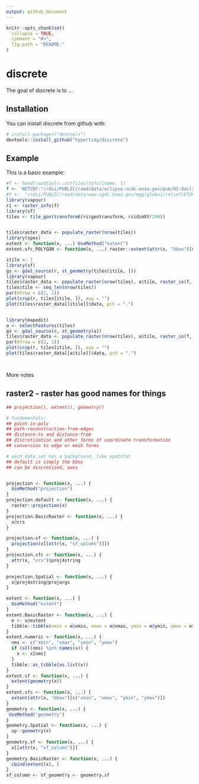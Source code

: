 ```yaml
---
output: github_document
---
```


<!-- README.md is generated from README.Rmd. Please edit that file -->

```r
knitr::opts_chunk$set(
  collapse = TRUE,
  comment = "#>",
  fig.path = "README-"
)
```

# discrete

The goal of discrete is to ...

## Installation

You can install discrete from github with:

```r
# install.packages("devtools")
devtools::install_github("hypertidy/discrete")
```




## Example

This is a basic example:

```r
#f <- head(raadtools::sstfiles()$fullname, 1)
f <- 'NETCDF:"/rdsi/PUBLIC/raad/data/eclipse.ncdc.noaa.gov/pub/OI-daily-v2/NetCDF/1981/AVHRR/avhrr-only-v2.19810901.nc":sst'
#f <-  "/rdsi/PUBLIC/raad/data/www.ngdc.noaa.gov/mgg/global/relief/ETOPO2/ETOPO2v2-2006/ETOPO2v2c/netCDF/ETOPO2v2c_f4.nc"
library(vapour)
ri <- raster_info(f)
library(sf)
tiles <- tile_gon(transform6(ri$geotransform, ri$dimXY/240))


tiles$raster_data <- populate_raster(nrow(tiles))
library(spex)
extent <- function(x, ...) UseMethod("extent")
extent.sfc_POLYGON <- function(x, ...) raster::extent(attr(x, "bbox")[c("xmin", "xmax", "ymin", "ymax")])

itile <- 1
library(sf)
gs <- gdal_source(r, st_geometry(tiles[itile, ]))
library(vapour)
tiles$raster_data <- populate_raster(nrow(tiles), a$tile, raster_io(f, c(gs, c(diff(gs[c(1, 3)])+1, diff(gs[c(2, 3)])+1))))
tiles$tile <- seq_len(nrow(tiles))
par(mfrow = c(2, 1))
plot(crop(r, tiles[itile, ]), asp = "")
plot(tiles$raster_data[[itile]]$data, pch = ".")


library(mapedit)
a <- selectFeatures(tiles)
gs <- gdal_source(r, st_geometry(a))
tiles$raster_data <- populate_raster(nrow(tiles), a$tile, raster_io(f, c(gs, c(diff(gs[c(1, 3)])+1, diff(gs[c(2, 3)])+1))))
par(mfrow = c(2, 1))
plot(crop(r, tiles[itile, ]), asp = "")
plot(tiles$raster_data[[a$tile]]$data, pch = ".")




```


More notes

## raster2 - raster has good names for things

```R
## projection(), extent(), geometry() 

# fundamentals: 
## point-in-poly
## path-reconstruction-from-edges
## distance-to and distance-from
## discretization and other forms of coordinate transformation
## conversion to edge or mesh forms

# each data set has a background, like spatstat
## default is simply the bbox
## can be discretized, axes


projection <- function(x, ...) {
  UseMethod("projection")
}
projection.default <- function(x, ...) {
  raster::projection(x)
}
projection.BasicRaster <- function(x, ...) {
  x@crs
}

projection.sf <- function(x, ...) {
  projection(x[[attr(x, "sf_column")]])
}
projection.sfc <- function(x, ...) {
  attr(x, "crs")$proj4string
}

projection.Spatial <- function(x, ...) {
  x@proj4string@projargs
}

extent <- function(x, ...) {
  UseMethod("extent")
}
extent.BasicRaster <- function(x, ...) {
  e <- x@extent
  tibble::tibble(xmin = e@xmin, xmax = e@xmax, ymin = e@ymin, ymax = e@ymax)
}
extent.numeric <- function(x, ...) {
  nms <- c("xmin", "xmax", "ymin", "ymax")
  if (all(nms) %in% names(x)) {
    x <- x[nms]
  } 
  tibble::as_tibble(as.list(x))
}
extent.sf <- function(x, ...) {
  extent(geometry(x))
}
extent.sfc <- function(x, ...) {
  extent(attr(x, "bbox")[c("xmin", "xmax", "ymin", "ymax")])
}
geometry <- function(x, ...) {
 UseMethod("geometry") 
}
geometry.Spatial <- function(x, ...) {
  sp::geometry(x)
}
geometry.sf <- function(x, ...) {
  x[[attr(x, "sf_column")]]
}
geometry.BasicRaster <- function(x, ...) {
  cbind(extent(x), )
}
sf_column <- sf_geometry <- geometry.sf


```
